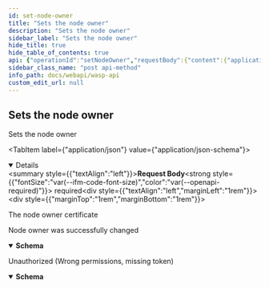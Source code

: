```yaml
---
id: set-node-owner
title: "Sets the node owner"
description: "Sets the node owner"
sidebar_label: "Sets the node owner"
hide_title: true
hide_table_of_contents: true
api: {"operationId":"setNodeOwner","requestBody":{"content":{"application/json":{"schema":{"example":{"ownerAddress":"ownerAddress","publicKey":"publicKey"},"properties":{"ownerAddress":{"description":"Node owner address. (Bech32)","format":"string","type":"string","xml":{"name":"OwnerAddress"}},"publicKey":{"description":"The public key of the node (Hex)","format":"string","type":"string","xml":{"name":"PublicKey"}}},"required":["ownerAddress","publicKey"],"type":"object","xml":{"name":"NodeOwnerCertificateRequest"}}}},"description":"The node owner certificate","required":true},"responses":{"200":{"content":{"application/json":{"schema":{"example":{"certificate":"certificate"},"properties":{"certificate":{"description":"Certificate stating the ownership. (Hex)","format":"string","type":"string","xml":{"name":"Certificate"}}},"required":["certificate"],"type":"object","xml":{"name":"NodeOwnerCertificateResponse"}}}},"description":"Node owner was successfully changed"},"401":{"content":{"application/json":{"schema":{"properties":{"error":{"format":"string","type":"string","xml":{"name":"Error"}},"missingPermission":{"format":"string","type":"string","xml":{"name":"MissingPermission"}}},"required":["error","missingPermission"],"type":"object","xml":{"name":"ValidationError"}}}},"description":"Unauthorized (Wrong permissions, missing token)"}},"security":[{"Authorization":[]}],"tags":["node"],"x-codegen-request-body-name":"","description":"Sets the node owner","method":"post","path":"/node/owner/certificate","servers":[{"url":"/"}],"securitySchemes":{"Authorization":{"description":"JWT Token","in":"header","name":"Authorization","type":"apiKey"}},"jsonRequestBodyExample":{"ownerAddress":"ownerAddress","publicKey":"publicKey"},"info":{"description":"REST API for the Wasp node","title":"Wasp API","version":"0"},"postman":{"name":"Sets the node owner","description":{"type":"text/plain"},"url":{"path":["node","owner","certificate"],"host":["{{baseUrl}}"],"query":[],"variable":[]},"header":[{"key":"Content-Type","value":"application/json"},{"key":"Accept","value":"application/json"}],"method":"POST","body":{"mode":"raw","raw":"\"\"","options":{"raw":{"language":"json"}}},"auth":{"type":"apikey","apikey":[{"type":"any","value":"Authorization","key":"key"},{"type":"any","value":"<API Key>","key":"value"},{"type":"any","value":"header","key":"in"}]}}}
sidebar_class_name: "post api-method"
info_path: docs/webapi/wasp-api
custom_edit_url: null
---
```



## Sets the node owner



Sets the node owner

<MimeTabs><TabItem label={"application/json"} value={"application/json-schema"}><details style={{}} data-collapsed={false} open={true}><summary style={{"textAlign":"left"}}><strong>Request Body</strong><strong style={{"fontSize":"var(--ifm-code-font-size)","color":"var(--openapi-required)"}}> required</strong></summary><div style={{"textAlign":"left","marginLeft":"1rem"}}><div style={{"marginTop":"1rem","marginBottom":"1rem"}}>

The node owner certificate

</div></div><ul style={{"marginLeft":"1rem"}}><SchemaItem collapsible={false} name={"ownerAddress"} required={true} schemaName={"string"} qualifierMessage={undefined} schema={{"description":"Node owner address. (Bech32)","format":"string","type":"string","xml":{"name":"OwnerAddress"}}}></SchemaItem><SchemaItem collapsible={false} name={"publicKey"} required={true} schemaName={"string"} qualifierMessage={undefined} schema={{"description":"The public key of the node (Hex)","format":"string","type":"string","xml":{"name":"PublicKey"}}}></SchemaItem></ul></details></TabItem></MimeTabs><div><ApiTabs><TabItem label={"200"} value={"200"}><div>

Node owner was successfully changed

</div><div><MimeTabs schemaType={"response"}><TabItem label={"application/json"} value={"application/json"}><SchemaTabs><TabItem label={"Schema"} value={"Schema"}><details style={{}} data-collapsed={false} open={true}><summary style={{"textAlign":"left"}}><strong>Schema</strong></summary><div style={{"textAlign":"left","marginLeft":"1rem"}}></div><ul style={{"marginLeft":"1rem"}}><SchemaItem collapsible={false} name={"certificate"} required={false} schemaName={"string"} qualifierMessage={undefined} schema={{"description":"Certificate stating the ownership. (Hex)","format":"string","type":"string","xml":{"name":"Certificate"}}}></SchemaItem></ul></details></TabItem><TabItem label={"Example (from schema)"} value={"Example (from schema)"}><ResponseSamples responseExample={"{\n  \"certificate\": \"certificate\"\n}"} language={"json"}></ResponseSamples></TabItem></SchemaTabs></TabItem></MimeTabs></div></TabItem><TabItem label={"401"} value={"401"}><div>

Unauthorized (Wrong permissions, missing token)

</div><div><MimeTabs schemaType={"response"}><TabItem label={"application/json"} value={"application/json"}><SchemaTabs><TabItem label={"Schema"} value={"Schema"}><details style={{}} data-collapsed={false} open={true}><summary style={{"textAlign":"left"}}><strong>Schema</strong></summary><div style={{"textAlign":"left","marginLeft":"1rem"}}></div><ul style={{"marginLeft":"1rem"}}><SchemaItem collapsible={false} name={"error"} required={false} schemaName={"string"} qualifierMessage={undefined} schema={{"format":"string","type":"string","xml":{"name":"Error"}}}></SchemaItem><SchemaItem collapsible={false} name={"missingPermission"} required={false} schemaName={"string"} qualifierMessage={undefined} schema={{"format":"string","type":"string","xml":{"name":"MissingPermission"}}}></SchemaItem></ul></details></TabItem><TabItem label={"Example (from schema)"} value={"Example (from schema)"}><ResponseSamples responseExample={"{\n  \"error\": \"string\",\n  \"missingPermission\": \"string\"\n}"} language={"json"}></ResponseSamples></TabItem></SchemaTabs></TabItem></MimeTabs></div></TabItem></ApiTabs></div>
      